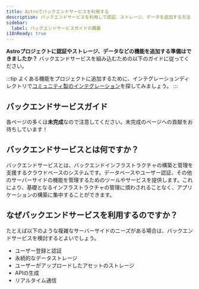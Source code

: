 ```yaml
---
title: Astroでバックエンドサービスを利用する
description: バックエンドサービスを利用して認証、ストレージ、データを追加する方法
sidebar:
  label: バックエンドサービスガイドの概要
i18nReady: true
---
```


**Astroプロジェクトに認証やストレージ、データなどの機能を追加する準備はできましたか？** バックエンドサービスを組み込むための以下のガイドに従ってください。

:::tip
よくある機能をプロジェクトに追加するために、インテグレーションディレクトリで[コミュニティ製のインテグレーション](https://astro.build/integrations/)を探してみましょう。
:::

## バックエンドサービスガイド

各ページの多くは**未完成**なので注意してください。未完成のページへの貢献をお待ちしています！

<BackendGuidesNav />

## バックエンドサービスとは何ですか？

バックエンドサービスとは、バックエンドインフラストラクチャの構築と管理を支援するクラウドベースのシステムです。データベースやユーザー認証、その他のサーバーサイドの機能を管理するためのツールやサービスを提供します。これにより、基礎となるインフラストラクチャの管理に煩わされることなく、アプリケーションの構築に集中することができます。

## なぜバックエンドサービスを利用するのですか？

たとえば以下のような複雑なサーバーサイドのニーズがある場合は、バックエンドサービスを検討するとよいでしょう。

- ユーザー登録と認証
- 永続的なデータストレージ
- ユーザーがアップロードしたアセットのストレージ
- APIの生成
- リアルタイム通信
